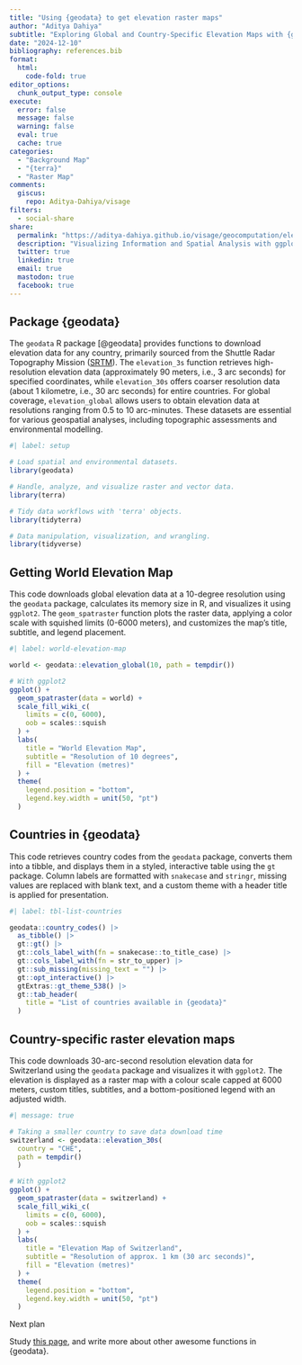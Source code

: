 ```yaml
---
title: "Using {geodata} to get elevation raster maps"
author: "Aditya Dahiya"
subtitle: "Exploring Global and Country-Specific Elevation Maps with {geodata}: high-resolution raster elevation data using functions like elevation_30s() and elevation_global(). Simplify geospatial analysis and visualization."
date: "2024-12-10"
bibliography: references.bib
format:
  html:
    code-fold: true
editor_options: 
  chunk_output_type: console
execute: 
  error: false
  message: false
  warning: false
  eval: true
  cache: true
categories:
  - "Background Map"
  - "{terra}"
  - "Raster Map"
comments:
  giscus: 
    repo: Aditya-Dahiya/visage
filters:
  - social-share
share:
  permalink: "https://aditya-dahiya.github.io/visage/geocomputation/elevation_raster_maps.html"
  description: "Visualizing Information and Spatial Analysis with ggplot2 Extensions"
  twitter: true
  linkedin: true
  email: true
  mastodon: true
  facebook: true
---
```


## Package {geodata}

The `geodata` R package [@geodata] provides functions to download elevation data for any country, primarily sourced from the Shuttle Radar Topography Mission ([SRTM](https://srtm.csi.cgiar.org/)). The `elevation_3s` function retrieves high-resolution elevation data (approximately 90 meters, i.e., 3 arc seconds) for specified coordinates, while `elevation_30s` offers coarser resolution data (about 1 kilometre, i.e., 30 arc seconds) for entire countries. For global coverage, `elevation_global` allows users to obtain elevation data at resolutions ranging from 0.5 to 10 arc-minutes. These datasets are essential for various geospatial analyses, including topographic assessments and environmental modelling.

```r
#| label: setup

# Load spatial and environmental datasets.
library(geodata)

# Handle, analyze, and visualize raster and vector data.
library(terra)

# Tidy data workflows with 'terra' objects.
library(tidyterra)

# Data manipulation, visualization, and wrangling.
library(tidyverse)
```

## Getting World Elevation Map

This code downloads global elevation data at a 10-degree resolution using the `geodata` package, calculates its memory size in R, and visualizes it using `ggplot2`. The `geom_spatraster` function plots the raster data, applying a color scale with squished limits (0-6000 meters), and customizes the map's title, subtitle, and legend placement.

```r
#| label: world-elevation-map

world <- geodata::elevation_global(10, path = tempdir())

# With ggplot2
ggplot() +
  geom_spatraster(data = world) +
  scale_fill_wiki_c(
    limits = c(0, 6000),
    oob = scales::squish
  ) +
  labs(
    title = "World Elevation Map",
    subtitle = "Resolution of 10 degrees",
    fill = "Elevation (metres)"
  ) +
  theme(
    legend.position = "bottom",
    legend.key.width = unit(50, "pt")
  )
```

## Countries in {geodata}

This code retrieves country codes from the `geodata` package, converts them into a tibble, and displays them in a styled, interactive table using the `gt` package. Column labels are formatted with `snakecase` and `stringr`, missing values are replaced with blank text, and a custom theme with a header title is applied for presentation.

```r
#| label: tbl-list-countries

geodata::country_codes() |> 
  as_tibble() |> 
  gt::gt() |>
  gt::cols_label_with(fn = snakecase::to_title_case) |> 
  gt::cols_label_with(fn = str_to_upper) |>
  gt::sub_missing(missing_text = "") |> 
  gt::opt_interactive() |> 
  gtExtras::gt_theme_538() |> 
  gt::tab_header(
    title = "List of countries available in {geodata}"
  )
```

## Country-specific raster elevation maps

This code downloads 30-arc-second resolution elevation data for Switzerland using the `geodata` package and visualizes it with `ggplot2`. The elevation is displayed as a raster map with a colour scale capped at 6000 meters, custom titles, subtitles, and a bottom-positioned legend with an adjusted width.

```r
#| message: true

# Taking a smaller country to save data download time
switzerland <- geodata::elevation_30s(
  country = "CHE", 
  path = tempdir()
  )

# With ggplot2
ggplot() +
  geom_spatraster(data = switzerland) +
  scale_fill_wiki_c(
    limits = c(0, 6000),
    oob = scales::squish
  ) +
  labs(
    title = "Elevation Map of Switzerland",
    subtitle = "Resolution of approx. 1 km (30 arc seconds)",
    fill = "Elevation (metres)"
  ) +
  theme(
    legend.position = "bottom",
    legend.key.width = unit(50, "pt")
  )
```

Next plan

Study [this page](https://github.com/rspatial/geodata), and write more about other awesome functions in {geodata}.
